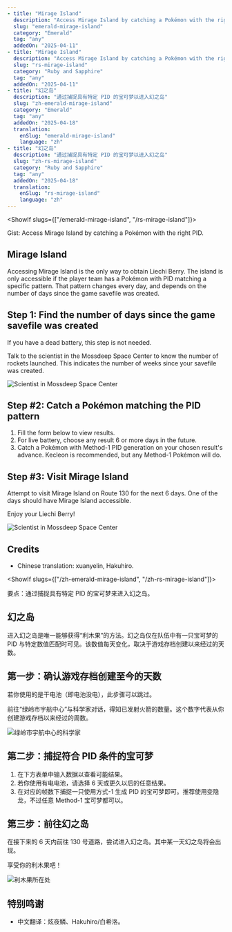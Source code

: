 ```yaml
---
- title: "Mirage Island"
  description: "Access Mirage Island by catching a Pokémon with the right PID"
  slug: "emerald-mirage-island"
  category: "Emerald"
  tag: "any"
  addedOn: "2025-04-11"
- title: "Mirage Island"
  description: "Access Mirage Island by catching a Pokémon with the right PID"
  slug: "rs-mirage-island"
  category: "Ruby and Sapphire"
  tag: "any"
  addedOn: "2025-04-11"
- title: "幻之岛"
  description: "通过捕捉具有特定 PID 的宝可梦以进入幻之岛"
  slug: "zh-emerald-mirage-island"
  category: "Emerald"
  tag: "any"
  addedOn: "2025-04-18"
  translation:
    enSlug: "emerald-mirage-island"
    language: "zh"
- title: "幻之岛"
  description: "通过捕捉具有特定 PID 的宝可梦以进入幻之岛"
  slug: "zh-rs-mirage-island"
  category: "Ruby and Sapphire"
  tag: "any"
  addedOn: "2025-04-18"
  translation:
    enSlug: "rs-mirage-island"
    language: "zh"
---
```


<ShowIf slugs={["/emerald-mirage-island", "/rs-mirage-island"]}>

<Gist>
  Gist: Access Mirage Island by catching a Pokémon with the right PID.
</Gist>

## Mirage Island

Accessing Mirage Island is the only way to obtain Liechi Berry. The island is only accessible if the player team has a Pokémon with PID matching a specific pattern. That pattern changes every day, and depends on the number of days since the game savefile was created.

## Step 1: Find the number of days since the game savefile was created

If you have a dead battery, this step is not needed.

Talk to the scientist in the Mossdeep Space Center to know the number of rockets launched. This indicates the number of weeks since your savefile was created.

![Scientist in Mossdeep Space Center](/images/Emerald/mirageIslandRocketLaunched.png)

## Step #2: Catch a Pokémon matching the PID pattern

1. Fill the form below to view results.
2. For live battery, choose any result 6 or more days in the future.
3. Catch a Pokémon with Method-1 PID generation on your chosen result's advance. Kecleon is recommended, but any Method-1 Pokémon will do.

<ShowIf slug="/emerald-mirage-island">
  <Gen3MirageIsland game="emerald" />
</ShowIf>

<ShowIf slug="/rs-mirage-island">
  <Gen3MirageIsland game="rs" />
</ShowIf>

## Step #3: Visit Mirage Island

Attempt to visit Mirage Island on Route 130 for the next 6 days. One of the days should have Mirage Island accessible.

Enjoy your Liechi Berry!

![Scientist in Mossdeep Space Center](/images/Emerald/mirageIslandLiechiBerry.png)

## Credits

- Chinese translation: xuanyelin, Hakuhiro.

</ShowIf>

<ShowIf slugs={["/zh-emerald-mirage-island", "/zh-rs-mirage-island"]}>

<Gist>
  要点：通过捕捉具有特定 PID 的宝可梦来进入幻之岛。
</Gist>

## 幻之岛

进入幻之岛是唯一能够获得“利木果”的方法。幻之岛仅在队伍中有一只宝可梦的 PID 与特定数值匹配时可见。该数值每天变化，取决于游戏存档创建以来经过的天数。

## 第一步：确认游戏存档创建至今的天数

若你使用的是干电池（即电池没电），此步骤可以跳过。

前往“绿岭市宇航中心”与科学家对话，得知已发射火箭的数量。这个数字代表从你创建游戏存档以来经过的周数。

![绿岭市宇航中心的科学家](/images/Emerald/mirageIslandRocketLaunched.png)

## 第二步：捕捉符合 PID 条件的宝可梦

1. 在下方表单中输入数据以查看可能结果。
2. 若你使用有电电池，请选择 6 天或更久以后的任意结果。
3. 在对应的帧数下捕捉一只使用方式-1 生成 PID 的宝可梦即可。推荐使用变隐龙，不过任意 Method-1 宝可梦都可以。

<ShowIf slug="/zh-emerald-mirage-island">
  <Gen3MirageIsland game="emerald" />
</ShowIf>

<ShowIf slug="/zh-rs-mirage-island">
  <Gen3MirageIsland game="rs" />
</ShowIf>

## 第三步：前往幻之岛

在接下来的 6 天内前往 130 号道路，尝试进入幻之岛。其中某一天幻之岛将会出现。

享受你的利木果吧！

![利木果所在处](/images/Emerald/mirageIslandLiechiBerry.png)

## 特别鸣谢

- 中文翻译：炫夜鳞、Hakuhiro/白希洛。

</ShowIf>